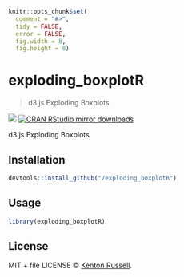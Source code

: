 
```r
knitr::opts_chunk$set(
  comment = "#>",
  tidy = FALSE,
  error = FALSE,
  fig.width = 8,
  fig.height = 8)
```

# exploding_boxplotR

> d3.js Exploding Boxplots

[![](http://www.r-pkg.org/badges/version/exploding_boxplotR)](http://www.r-pkg.org/pkg/exploding_boxplotR)
[![CRAN RStudio mirror downloads](http://cranlogs.r-pkg.org/badges/exploding_boxplotR)](http://www.r-pkg.org/pkg/exploding_boxplotR)


d3.js Exploding Boxplots

## Installation

```r
devtools::install_github("/exploding_boxplotR")
```

## Usage

```r
library(exploding_boxplotR)
```

## License

MIT + file LICENSE © [Kenton Russell](https://github.com/).
